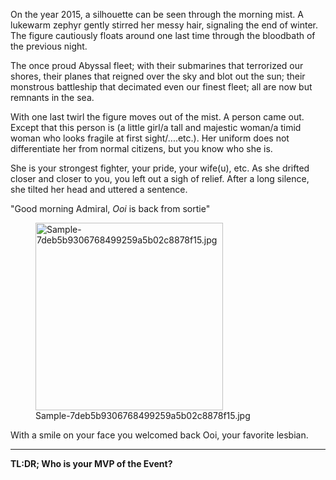 On the year 2015, a silhouette can be seen through the morning mist. A lukewarm zephyr gently stirred her messy hair, signaling the end of winter. The figure cautiously floats around one last time through the bloodbath of the previous night.

The once proud Abyssal fleet; with their submarines that terrorized our shores, their planes that reigned over the sky and blot out the sun; their monstrous battleship that decimated even our finest fleet; all are now but remnants in the sea.

With one last twirl the figure moves out of the mist. A person came out. Except that this person is (a little girl/a tall and majestic woman/a timid woman who looks fragile at first sight/....etc.). Her uniform does not differentiate her from normal citizens, but you know who she is.

She is your strongest fighter, your pride, your wife(u), etc. As she drifted closer and closer to you, you left out a sigh of relief. After a long silence, she tilted her head and uttered a sentence.

"Good morning Admiral, ''Ooi'' is back from sortie"

[[File:Sample-7deb5b9306768499259a5b02c8878f15.jpg|300px]]



With a smile on your face you welcomed back Ooi, your favorite lesbian.

----

'''TL:DR; Who is your MVP of the Event?'''<ac_metadata title="[Winter 2015 Event]: Your MVP of the Sea"> </ac_metadata>